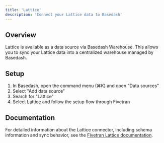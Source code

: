 ```yaml
---
title: 'Lattice'
description: 'Connect your Lattice data to Basedash'
---
```


## Overview

Lattice is available as a data source via Basedash Warehouse. This allows you to sync your Lattice data into a centralized warehouse managed by Basedash.

## Setup

1. In Basedash, open the command menu (⌘K) and open "Data sources"
2. Select "Add data source"
3. Search for "Lattice"
4. Select Lattice and follow the setup flow through Fivetran

## Documentation

For detailed information about the Lattice connector, including schema information and sync behavior, see the [Fivetran Lattice documentation](https://fivetran.com/docs/connectors/applications/lattice).
